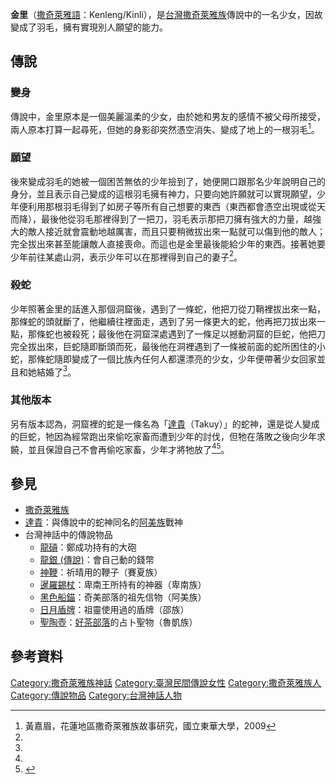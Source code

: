 '''金里'''（[[撒奇萊雅語|撒奇萊雅語]]：Kenleng/Kinli），是[[台灣|台灣]][[撒奇萊雅族|撒奇萊雅族]]傳說中的一名少女，因故變成了羽毛，擁有實現別人願望的能力。
==傳說==
===變身===
傳說中，金里原本是一個美麗溫柔的少女，由於她和男友的感情不被父母所接受，兩人原本打算一起尋死，但她的身影卻突然憑空消失、變成了地上的一根羽毛<ref name="花蓮地區撒奇萊雅族故事研究">黃嘉眉，花蓮地區撒奇萊雅族故事研究，國立東華大學，2009</ref>。
===願望===
後來變成羽毛的她被一個困苦無依的少年撿到了，她便開口跟那名少年說明自己的身分，並且表示自己變成的這根羽毛擁有神力，只要向她許願就可以實現願望，少年便利用那根羽毛得到了如房子等所有自己想要的東西（東西都會憑空出現或從天而降），最後他從羽毛那裡得到了一把刀，羽毛表示那把刀擁有強大的力量，越強大的敵人接近就會震動地越厲害，而且只要稍微拔出來一點就可以傷到他的敵人；完全拔出來甚至能讓敵人直接喪命。而這也是金里最後能給少年的東西。接著她要少年前往某處山洞，表示少年可以在那裡得到自己的妻子<ref name="花蓮地區撒奇萊雅族故事研究"/>。
===殺蛇===
少年照著金里的話進入那個洞窟後，遇到了一條蛇，他把刀從刀鞘裡拔出來一點，那條蛇的頭就斷了，他繼續往裡面走，遇到了另一條更大的蛇，他再把刀拔出來一點，那條蛇也被殺死；最後他在洞窟深處遇到了一條足以撼動洞窟的巨蛇，他把刀完全拔出來，巨蛇隨即斷頭而死，最後他在洞裡遇到了一條被前面的蛇所困住的小蛇，那條蛇隨即變成了一個比族內任何人都還漂亮的少女，少年便帶著少女回家並且和她結婚了<ref name="花蓮地區撒奇萊雅族故事研究"/>。

===其他版本===
另有版本認為，洞窟裡的蛇是一條名為「[[達貴|達貴]]（Takuy）」的蛇神，還是從人變成的巨蛇，牠因為經常跑出來偷吃家畜而遭到少年的討伐，但牠在落敗之後向少年求饒，並且保證自己不會再偷吃家畜，少年才將牠放了<ref name="花蓮地區撒奇萊雅族故事研究"/><ref name="蛇神">{{cite web|url=http://210.240.125.35/citing/citing_content.asp?id=3673&keyword=%B3D%AF%AB|title=蛇神bau no dieto |accessdate=|author=福定‧博海}}</ref>。
==參見==
*[[撒奇萊雅族|撒奇萊雅族]]
*[[達貴|達貴]]：與傳說中的蛇神同名的[[阿美族|阿美族]]戰神
*台灣神話中的傳說物品
**[[龍碽|龍碽]]：鄭成功持有的大砲
**[[龍銀_(傳說)|龍銀 (傳說)]]：會自己動的錢幣
**[[神鞭|神鞭]]：祈晴用的鞭子（賽夏族）
**[[暹羅錫杖|暹羅錫杖]]：卑南王所持有的神器（卑南族）
**[[黑色船錨|黑色船錨]]：奇美部落的祖先信物（阿美族）
**[[日月盾牌|日月盾牌]]：祖靈使用過的盾牌（邵族）
**[[聖陶壺|聖陶壺]]：[[好茶村|好茶部落]]的占卜聖物（魯凱族）

==參考資料==
{{reflist}}

[[Category:撒奇萊雅族神話|Category:撒奇萊雅族神話]]
[[Category:臺灣民間傳說女性|Category:臺灣民間傳說女性]]
[[Category:撒奇萊雅族人|Category:撒奇萊雅族人]]
[[Category:傳說物品|Category:傳說物品]]
[[Category:台灣神話人物|Category:台灣神話人物]]